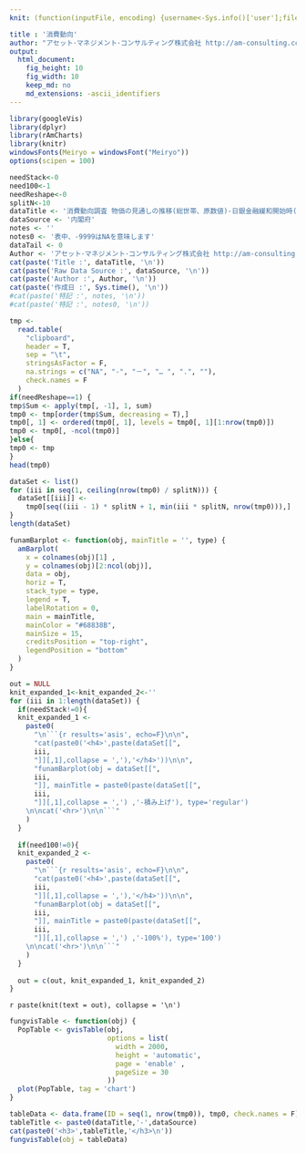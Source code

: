 ```yaml
---
knit: (function(inputFile, encoding) {username<-Sys.info()['user'];fileName<-'defaultPath.csv';pathToFile <-paste0('C:/Users/', username,'/Desktop/pathToCSV/');setwd(pathToFile);buf0<-read.csv(fileName,header = F,skip = 0,stringsAsFactor = F,check.names = F,fileEncoding = 'utf-8');rmarkdown::render(inputFile, encoding = encoding, output_file = paste0('C:/Users/',username,buf0[2,1],'charts/','am-consulting.co.jp-',format(Sys.time(),'%Y-%m-%d-%H-%M-%S'),'.html')) })

title : '消費動向'
author: "アセット･マネジメント･コンサルティング株式会社 http://am-consulting.co.jp"
output: 
  html_document:
    fig_height: 10
    fig_width: 10
    keep_md: no
    md_extensions: -ascii_identifiers 
---
```

<link href="http://knowledgevault.saecanet.com/components/rmarkdown-html.css" rel="stylesheet">
<style>
.main-container {
	max-width: 1000px;
	margin-left: auto;
	margin-right: auto;
}
</style>


```r
library(googleVis)
library(dplyr)
library(rAmCharts)
library(knitr)
windowsFonts(Meiryo = windowsFont("Meiryo"))
options(scipen = 100)
```

```r
needStack<-0
need100<-1
needReshape<-0
splitN<-10
dataTitle <- '消費動向調査 物価の見通しの推移(総世帯、原数値)-日銀金融緩和開始時(2013年4月)と現在の比較'
dataSource <- '内閣府'
notes <- ''
notes0 <- '表中、-9999はNAを意味します'
dataTail <- 0
Author <- 'アセット･マネジメント･コンサルティング株式会社 http://am-consulting.co.jp'
cat(paste('Title :', dataTitle, '\n'))
cat(paste('Raw Data Source :', dataSource, '\n'))
cat(paste('Author :', Author, '\n'))
cat(paste('作成日 :', Sys.time(), '\n'))
#cat(paste('特記 :', notes, '\n'))
#cat(paste('特記 :', notes0, '\n'))
```

```r
tmp <-
  read.table(
    "clipboard",
    header = T,
    sep = "\t",
    stringsAsFactor = F,
    na.strings = c("NA", "-", "－", "… ", ".", ""),
    check.names = F
  )
if(needReshape==1) {
tmp$Sum <- apply(tmp[, -1], 1, sum)
tmp0 <- tmp[order(tmp$Sum, decreasing = T),]
tmp0[, 1] <- ordered(tmp0[, 1], levels = tmp0[, 1][1:nrow(tmp0)])
tmp0 <- tmp0[, -ncol(tmp0)]
}else{
tmp0 <- tmp  
}
head(tmp0)
```

```r
dataSet <- list()
for (iii in seq(1, ceiling(nrow(tmp0) / splitN))) {
  dataSet[[iii]] <-
    tmp0[seq((iii - 1) * splitN + 1, min(iii * splitN, nrow(tmp0))),]
}
length(dataSet)
```

```r
funamBarplot <- function(obj, mainTitle = '', type) {
  amBarplot(
    x = colnames(obj)[1] ,
    y = colnames(obj)[2:ncol(obj)],
    data = obj,
    horiz = T,
    stack_type = type,
    legend = T,
    labelRotation = 0,
    main = mainTitle,
    mainColor = "#68838B",
    mainSize = 15,
    creditsPosition = "top-right",
    legendPosition = "bottom"
  )
}
```

```r
out = NULL
knit_expanded_1<-knit_expanded_2<-''
for (iii in 1:length(dataSet)) {
  if(needStack!=0){
  knit_expanded_1 <-
    paste0(
      "\n```{r results='asis', echo=F}\n\n",
      "cat(paste0('<h4>',paste(dataSet[[",
      iii,
      "]][,1],collapse = ','),'</h4>'))\n\n",
      "funamBarplot(obj = dataSet[[",
      iii,
      "]], mainTitle = paste0(paste(dataSet[[",
      iii,
      "]][,1],collapse = ',') ,'-積み上げ'), type='regular')
    \n\ncat('<hr>')\n\n```"
    )
  }
  
  if(need100!=0){
  knit_expanded_2 <-
    paste0(
      "\n```{r results='asis', echo=F}\n\n",
      "cat(paste0('<h4>',paste(dataSet[[",
      iii,
      "]][,1],collapse = ','),'</h4>'))\n\n",
      "funamBarplot(obj = dataSet[[",
      iii,
      "]], mainTitle = paste0(paste(dataSet[[",
      iii,
      "]][,1],collapse = ',') ,'-100%'), type='100')
    \n\ncat('<hr>')\n\n```"
    )
  }
  
  out = c(out, knit_expanded_1, knit_expanded_2)
}
```
`r paste(knit(text = out), collapse = '\n')`
```r
fungvisTable <- function(obj) {
  PopTable <- gvisTable(obj,
                        options = list(
                          width = 2000,
                          height = 'automatic',
                          page = 'enable' ,
                          pageSize = 30
                        ))
  plot(PopTable, tag = 'chart')
}  
```

```r
tableData <- data.frame(ID = seq(1, nrow(tmp0)), tmp0, check.names = F)
tableTitle <- paste0(dataTitle,'-',dataSource)
cat(paste0('<h3>',tableTitle,'</h3>\n'))
fungvisTable(obj = tableData)
```